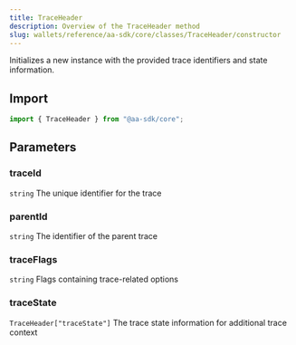 ```yaml
---
title: TraceHeader
description: Overview of the TraceHeader method
slug: wallets/reference/aa-sdk/core/classes/TraceHeader/constructor
---
```


Initializes a new instance with the provided trace identifiers and state information.

## Import

```ts
import { TraceHeader } from "@aa-sdk/core";
```

## Parameters

### traceId

`string`
The unique identifier for the trace

### parentId

`string`
The identifier of the parent trace

### traceFlags

`string`
Flags containing trace-related options

### traceState

`TraceHeader["traceState"]`
The trace state information for additional trace context
